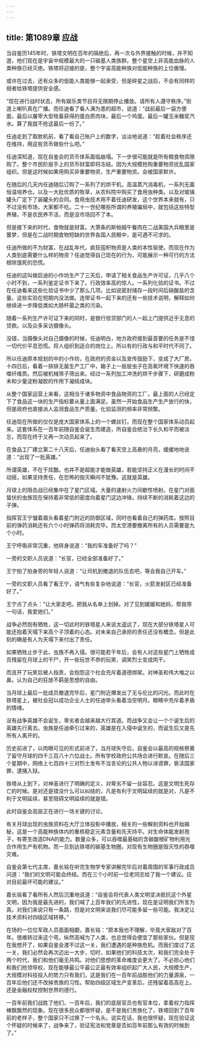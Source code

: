 ```yaml
---
---
---
```

title: 第1089章 应战
---



当自鉴历145年时，铁塔文明在百年的隔绝后，再一次与外界接触的时候，并不知道，他们现在是宇宙中规模最大的一只碳基人类族群。整个星空上非高能血脉的人类种族已经灭绝。铁塔将迎接的是，整个宇宙高能种族对低能种族的上位傲慢。

或许在过去，还有众多的低能人类能够一起承受，但是碎星之战后，不会有同样的弱者给铁塔提供安全感。

“现在进行战时状态，所有娱乐类节目将无限期停止播放。请所有人遵守秩序。”街道上喇叭真在广播。而任迪看了看人满为患的超市，说道：“战前最后一袋方便面，最后以屠宰大型牲畜获得的蛋白质肉块，最后一个鸡蛋。最后一罐玉米糖浆汽水。算了我就不抢这最后一份了。”

任迪走到了取款机前，看了看自己账户上的数字，淡淡地说道：“趁着社会秩序还在维持，用这些货币做些什么吧。”

任迪深知道，现在自鉴会的货币体系面临崩塌。下一步很可能就是所有粮食物资限购了。整个市民阶层手上的货币财富即将冻结。因为大规模抢购重要物资扰乱国家组织。但是这时候如果用购买非重要物资，生产重要物资。会被国家默许。

在随后的几天内任迪随后订购了一系列了的烘干机，高温蒸汽消毒机，一系列无菌恒温培养仓。以及一大批优质的牧草，从农科院中购买了食用虫种类。以及对玻璃罐头厂定下了装罐头的合同。食用虫技术用不着任迪研发，这个世界本来就有，只不过没有市场，大家都不吃。二十一世纪哪些所谓的养殖骗局中，就包括这些特型养殖，不是农民养不活，而是没市场回不了本。

但是接下来的时代，食物就是财富。大萧条的斯帕姆午餐肉在二战美国大兵眼里是噩梦，但是在二战时期食物短缺的世界各国人民眼中，是可遇不可求的。

任迪所做的不为财富，在战乱年代，疯狂囤积物资是人类的本性驱使。而现在作为人类到底需要什么样的物资？任迪觉得自己现在的行为，可能展示一种可行的方法根除饿死的恐慌。

任迪的这叫做启迪的小作坊生产了三天后，申请了相关食品生产许可证，几乎八个小时不到，一系列鉴定证书下来了。行政效率高的惊人。一系列化验的证书。不过在任迪看来这些化验证书中少了那么几项。比如说密封储存一段时间后硝酸盐的含量。这些实验在短期内没法做。连带证书一起下来的还有一些技术说明，解释如何继续进一步降低类如大肠杆菌之类的污染。

随着一系列生产许可证下来的同时，是银行信贷部门的人一起上门提供近乎无息的贷款。以及众多采访摄像头。

没错，当摄像头对自己摄像的时候，任迪明白，地方政府接到最首要的任务是不惜一切代价平息恐慌。将人组织到适合的岗位上。所以有的行政与和平时代不同了。

所以任迪原本规划的中的小作坊，在政府的资金以及宣传鼓励下，变成了大厂房。十四日后，看着一排排无菌生产工厂中，箱子上一层层虫子在高氧环境下快速的吞噬纤维质。然后被机械筛子筛出来。经过一系列加工冲洗的烘干步骤下，研磨成粉末和少量淀粉凝胶的作用下凝结成块。

从整个国家运营上来看，这相当于诸多物资中食品物资的工厂。最上面的人已经定下了食品这一块的生产指标要从量上面满足。虽然一开始食品生产生产放行的快，但是政府也直接派人监测食品生产质量。化验监测的频率非常频繁。

任迪现在所做的仅仅是庞大国家体系上的一个螺丝钉。而现在整个国家体系动员起来。这套体系在一百年前随自鉴会诞生而建造，所自鉴会统治下长久和平而被淡忘，而现在终于又再一次动员起来了。

在食品工厂建立第二十八天后，任迪抬头看了看天空上高悬的月亮，缓缓地地说道：“出现了一批英雄。”

所谓英雄，不在于炫酷。也并不是超能才能做英雄，若能坚持正义在漫长的时间不动摇，如果坚持责任，在恐怖的毁灭瞬间不犹豫。这就是英雄。

月球上的阻击战已经集中在了星门区域。大量的速射火力间歇性喷射。在星门对面蛰伏的虫族现在保持着非常低的密度向着星门这边冲锋。持续不断的消耗着这边的子弹。

指挥官王宁皱着眉头看着星门附近的防御区域，同时也看着自己的弹药库。按照目前的弹药消耗还有六个小时弹药将消耗完毕。而太空港要撤离所有的人员需要是九个小时。

王宁呼吸非常沉重，他转身说道：“我的车准备好了吗？”

一旁的文职人员说道：“长官，已经全部准备好了。”

王宁拍了拍身旁的年轻人说道：“让司机到撤退的队伍去吧，等会我自己开车。”

一旁的文职人员看了看王宁，语气有些复杂地说道：“长官，火箭发射区已经准备好了。”

王宁点了点头：“让大家走吧。把我从名单上划掉。对了见到媛媛和她妈，帮我带一句话，我爱她们。”

战争必然抱有牺牲，这一切此时的铁塔星人来说太遥远了，现在大部分铁塔星人可能还抱着天塌下来高个子顶着的心态。对未来自己承担的责任还没有概念。但是此刻的确是有人为天塌下来付出了责任。

如果牺牲止步于此，虫族不再入侵。很可能若干年后，会有人对这些星门上牺牲成员残留在月球上的干尸，开一些玩世不恭的玩笑，调笑烈士变成肉干。

而且开了玩笑后被人指责，会抱怨这个社会充斥着道德绑架。对神圣和伟大嗤之以鼻。认为自己的狂放不羁是思想的自由。

当月球上最后一批成员撤退完毕后，星门附近爆发出了无与伦比的闪光。而此时在铁塔星上，被社会冠以成功企业人士的任迪举头看着当空明月。眼睛中充斥着矛盾的情绪。

没有战争英雄不会诞生，卑劣者会越来越大行其道。而战争又会让一个个诞生后的英雄先行离去。虫族是任迪牵引过来的，英雄是在入侵中诞生的，而诞生后又是先所有人离开的。

历史前进了，以肉眼可见的形式前进了，当月球失守后，自鉴会以最高的规格祭奠了留守月球的四千三百八十六位战士。所有学校政府公共场合进行默哀。在随后三个星期中，网络上七百四十三对烈士发布不当言论的公共人物以诽谤罪，亵渎国家罪，逮捕入狱。

铁塔从上到下，对神圣进行了明确的定义，对卑劣不留一丝容忍。这是文明生死存亡的时候。是对还是错没什么可以纠结的，凡是有利于文明延续的就是对，凡是不利于文明延续，甚至阻碍文明延续的就是错。

此时自鉴会高层正在进行一场关键的讨论。

有关月球出现的虫族资料在大厅立体投影中播放，相关的一些解剖资料也开始揭秘，这是一个高能种族体内的重核稳定元素含量和先天持平。对生命体能发射孢子，有寄生改造DNA的能力。数量众多，可以吞噬最基础的含碳酸根矿物利用光合作用生产有机物。而一旦到达铁塔的碳基生物圈，对现有生物圈是毁灭性的吞噬灾难。

自鉴会第七代主席，嘉长铭在听完生物学专家讲解完毕后对着周围的军事行政成员问道：“我们的文明可能会终结。而在三个小时前一位老同志给了我一个建议。应对目前最坏可能的建议。”

嘉长铭看了看所有人然后沉重地说道：“自鉴会将代表人类文明坚决抵抗这个外星文明，因为我是最先进的，我们喊了上百年我们的先进性，现在是证明我们所言为真。对我们来说只有一条路，但是对文明来说我们尽可能多留一些可能。我决定让技术资料对四级区域转移。”

在场的一位位军政人员面面相觑，嘉长铭：“原本我也不理解，毕竟大家敌对了百年。很难转过来这个弯。纵然高喊为了人类，也总觉得会便宜了那些家伙。但是现在我想开了，如果自鉴会渡不过这一关，我们遭遇的是种族危机。而我们度过了这一关，我们必然会再次迈出一大步，切时，如果他们的科技太次，和我们完全处于两个时代，我们和他们毫无共鸣。对他们思想的革命难度会更大了。不必担心他们和我们抢领导权，现在能够最公平最公正最有效率组织起广大人民，大规模生产，大规模对科技投入的势力只有我们，这是我们在一百年前战胜他们的力量源泉，一百年后他们还不改掉贵族的习性。帮助四级区域生产变革后，还残留着高高在上。还是金融权杖控制世界的德行。

一百年前我们战胜了他们，一百年后，我们的底层官员也有官本位，拿着权力指挥棒飘飘然的现象。现在很多民众都很怀疑，是不是我们贵族化了，铁塔回到了百年前的老样子，整个国家只不过换了一个名头。说实在话，我也很怀疑，现在验证这个怀疑的时候来了，战争来了，验证宪法和党章是否如百年前那么有效的时候到了。”